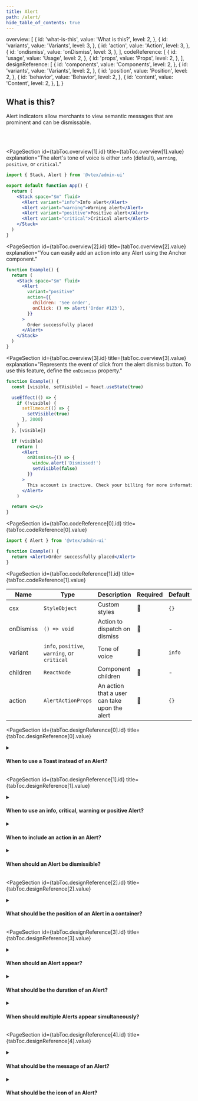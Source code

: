 ```yaml
---
title: Alert
path: /alert/
hide_table_of_contents: true
---
```



  overview: [
    {
      id: 'what-is-this',
      value: 'What is this?',
      level: 2,
    },
    {
      id: 'variants',
      value: 'Variants',
      level: 3,
    },
    {
      id: 'action',
      value: 'Action',
      level: 3,
    },
    {
      id: 'ondismiss',
      value: 'onDismiss',
      level: 3,
    },
  ],
  codeReference: [
    {
      id: 'usage',
      value: 'Usage',
      level: 2,
    },
    {
      id: 'props',
      value: 'Props',
      level: 2,
    },
  ],
  designReference: [
    {
      id: 'components',
      value: 'Components',
      level: 2,
    },
    {
      id: 'variants',
      value: 'Variants',
      level: 2,
    },
    {
      id: 'position',
      value: 'Position',
      level: 2,
    },
    {
      id: 'behavior',
      value: 'Behavior',
      level: 2,
    },
    {
      id: 'content',
      value: 'Content',
      level: 2,
    },
  ],
}

<Page toc={tabToc} hasTabs>
<Panel id="overview">

<IntroSection>

## What is this?

Alert indicators allow merchants to view semantic messages that are prominent and can be dismissable.

<br /><br />
</IntroSection>

<PageSection
  id={tabToc.overview[1].id}
  title={tabToc.overview[1].value}
  explanation="The alert's tone of voice is either `info` (default), `warning`, `positive`, or `critical`."
>

<Sandpack>

```jsx App.js
import { Stack, Alert } from '@vtex/admin-ui'

export default function App() {
  return (
    <Stack space="$m" fluid>
      <Alert variant="info">Info alert</Alert>
      <Alert variant="warning">Warning alert</Alert>
      <Alert variant="positive">Positive alert</Alert>
      <Alert variant="critical">Critical alert</Alert>
    </Stack>
  )
}
```

</Sandpack>

</PageSection >

<PageSection
  id={tabToc.overview[2].id}
  title={tabToc.overview[2].value}
  explanation="You can easily add an action into any Alert using the Anchor component."
>

```jsx live
function Example() {
  return (
    <Stack space="$m" fluid>
      <Alert
        variant="positive"
        action={{
          children: 'See order',
          onClick: () => alert('Order #123'),
        }}
      >
        Order successfully placed
      </Alert>
    </Stack>
  )
}
```

</PageSection>

<PageSection
  id={tabToc.overview[3].id}
  title={tabToc.overview[3].value}
  explanation="Represents the event of click from the alert dismiss button. To use this feature, define the `onDismiss` property."
>

```jsx live
function Example() {
  const [visible, setVisible] = React.useState(true)

  useEffect(() => {
    if (!visible) {
      setTimeout(() => {
        setVisible(true)
      }, 2000)
    }
  }, [visible])

  if (visible)
    return (
      <Alert
        onDismiss={() => {
          window.alert('Dismissed!')
          setVisible(false)
        }}
      >
        This account is inactive. Check your billing for more information.
      </Alert>
    )

  return <></>
}
```

</PageSection>

</Panel>

<Panel id="codeReference">

<PageSection
  id={tabToc.codeReference[0].id}
  title={tabToc.codeReference[0].value}
>

```jsx isStatic
import { Alert } from '@vtex/admin-ui'

function Example() {
  return <Alert>Order successfully placed</Alert>
}
```

</PageSection>

<PageSection
  id={tabToc.codeReference[1].id}
  title={tabToc.codeReference[1].value}
>

| Name      | Type                                         | Description                                   | Required | Default |
| --------- | -------------------------------------------- | --------------------------------------------- | -------- | ------- |
| csx       | `StyleObject`                                | Custom styles                                 | 🚫       | `{}`    |
| onDismiss | `() => void`                                 | Action to dispatch on dismiss                 | 🚫       | -       |
| variant   | `info`, `positive`, `warning`, or `critical` | Tone of voice                                 | 🚫       | `info`  |
| children  | `ReactNode`                                  | Component children                            | 🚫       | -       |
| action    | `AlertActionProps`                           | An action that a user can take upon the alert | 🚫       | `{}`    |

</PageSection>
</Panel>

<Panel id="designReference">

<PageSection
  id={tabToc.designReference[0].id}
  title={tabToc.designReference[0].value}
>

<details>
  <summary>
    <h4>When to use a Toast instead of an Alert?</h4>
  </summary>
  <div>
    Choose a Toast for notifications related to the entire page that happen
    after the page loads and can disappear automatically. Non-dismissive Alerts
    that indicate progress are the only ones that can appear after the page
    loads.
  </div>
</details>

</PageSection>

<PageSection
  id={tabToc.designReference[1].id}
  title={tabToc.designReference[1].value}
>

<details>
  <summary>
    <h4>When to use an info, critical, warning or positive Alert?</h4>
  </summary>
  <div>
    <ul>
      <li>
        Use an info Alert for neutral notifications that don't require
        attention, such as announcements, product invitations, or task progress.
        For example, "
        <em>This release is being published and may take up to 5 minutes</em>".
      </li>
      <li>
        Use a critical Alert, usually with a proposed action, when an action has
        failed due to a technical error or a user error. For example, "
        <em>
          There are 2 invoices that could not be processed because of a
          technical issue
        </em>
        " with a <em>Try again</em> button.
      </li>
      <li>
        Use a warning Alert when something may not be working as expected or
        when there is something to be cautious about, usually with a proposed
        action. For example, "
        <em>Stores in this account still can't sell to the final customer</em>"
        with an <em>Activate account</em> button.
      </li>
      <li>
        Use a positive Toast for successful actions or messages that don't
        require attention and further actions. For example, "
        <em>
          The performance of this seller improved and now meets minimum
          requirements
        </em>
        " with a <em>View performance</em> button.
      </li>
    </ul>
  </div>
</details>

<details>
  <summary>
    <h4>When to include an action in an Alert?</h4>
  </summary>
  <div>
    The Alert message should be as brief as possible, so include an action to
    complement it when needed. Examples include:
    <ul>
      <li>Providing more details in a modal or related page.</li>
      <li>Retrying a failed action.</li>
      <li>Testing a new feature or product.</li>
    </ul>
    Read the <a href="https://admin-ui.vercel.app/components/button">
      Button
    </a>{' '}
    documentation for more details.
  </div>
</details>

<details>
  <summary>
    <h4>When should an Alert be dismissible?</h4>
  </summary>
  <div>
    <ul>
      <li>
        Most Alerts should be dismissible, such as success feedback and product
        invitations. Alerts should only be non-dismissible when they provide
        crucial information and its persistence doesn't negatively affect the
        user experience.
      </li>
      <li>
        A warning Alert with a help text that needs prominence should be
        considered part of the page's content and therefore non-dismissible. For
        example,{' '}
        <em>
          "The Application Token will be only displayed once. Make sure to copy
          and save it in a safe place."
        </em>
      </li>
      <li>
        A critical Alert with an error can be dismissible or not depending on
        its severity. Errors that block the usage of a page should not be
        dismissible. Consider the following examples:
      </li>
      <ul>
        <li>
          Non-dismissible:{' '}
          <em>
            "This extension is not available, as payment flags are not enabled
            in the store."
          </em>{' '}
          with a <em>Set up payment</em> button.
        </li>
        <li>
          Dismissible:{' '}
          <em>
            "There are 2 invoices that could not be processed because of a
            technical issue."
          </em>{' '}
          with a <em>Try again</em> button.
        </li>
      </ul>
    </ul>
  </div>
  <br />
</details>

</PageSection>

<PageSection
  id={tabToc.designReference[2].id}
  title={tabToc.designReference[2].value}
>

<details>
  <summary>
    <h4>What should be the position of an Alert in a container?</h4>
  </summary>
  <div>
    Position the Alert semantically, either directly in the page (global Alert)
    or inside a card or modal (contextual Alert). Always in the start of the
    container, right below its header, taking up 100% of the width and
    respecting the container margins.
    <br />
    <br />
    <strong>What to avoid:</strong>
    <br />
    Don't place the Alert inside, above or attached to the Page Header.
  </div>
</details>

</PageSection>

<PageSection
  id={tabToc.designReference[3].id}
  title={tabToc.designReference[3].value}
>

<details>
  <summary>
    <h4>When should an Alert appear?</h4>
  </summary>
  <div>
    Alerts should usually appear as the page loads. Non-dismissive alerts that
    provide loading feedback, however, can appear right after a merchant's
    action.
  </div>
</details>

<details>
  <summary>
    <h4>What should be the duration of an Alert?</h4>
  </summary>
  <div>
    Every Alert should not be dismissed automatically. For temporary
    notifications, use a{' '}
    <a href="https://admin-ui.vercel.app/components/toast">Toast</a> instead.
  </div>
</details>

<details>
  <summary>
    <h4>When should multiple Alerts appear simultaneously?</h4>
  </summary>
  <div>
    Avoid displaying more than one Alert at the same time. Prefer to summarize
    the information in a single Alert. For example, use{' '}
    <em>"There are 10 invoices with recent updates"</em> with a{' '}
    <em>View details</em> button in an <em>Invoices</em> listing page when there
    have been multiple updates.
  </div>
</details>

</PageSection>

<PageSection
  id={tabToc.designReference[4].id}
  title={tabToc.designReference[4].value}
>

<details>
  <summary>
    <h4>What should be the message of an Alert?</h4>
  </summary>
  <div>
    <ul>
      <li>Write a single sentence that is direct and has up to 2 lines.</li>
      <li>Use sentence case, but capitalize proper nouns.</li>
      <li>
        Critical Alerts should include an action that fixes the issue or at
        least explain what to do next.
      </li>
      <li>
        An info Alert with a product invitation should use a standard message,
        such as{' '}
        <em>
          "A new Products experience is available. This version will be
          discontinued in June 2023."
        </em>{' '}
        with a <em>Try new version</em> button.
      </li>
    </ul>
    <br />
    <strong>What to avoid:</strong>
    <ul>
      <li>
        Don't write text longer than 240 characters. Prefer to include an action
        that complements the message when needed.
      </li>
      <li>Don't use personal pronouns.</li>
      <li>
        Don't use technical language. For example, prefer using{' '}
        <em>
          "The invoice could not be processed because of a technical issue"
        </em>{' '}
        instead of{' '}
        <em>"Error 298dx9283 prevented the invoice from being processed"</em>.
      </li>
    </ul>
  </div>
</details>

<details>
  <summary>
    <h4>What should be the icon of an Alert?</h4>
  </summary>
  <div>
    Each Alert variant includes a specific icon according to its semantics. This
    is the default behavior and should not be customized.
  </div>
</details>

</PageSection>

</Panel>

</Page>

